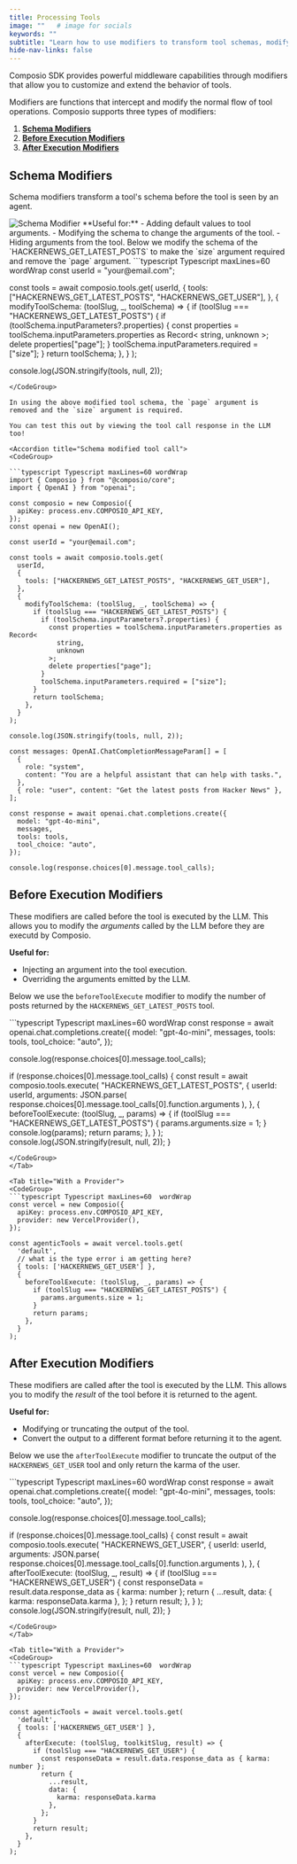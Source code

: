 ```yaml
---
title: Processing Tools
image: ""   # image for socials
keywords: ""
subtitle: "Learn how to use modifiers to transform tool schemas, modify inputs before execution, and transform outputs after execution."
hide-nav-links: false
---
```

Composio SDK provides powerful middleware capabilities through modifiers that allow you to customize and extend the behavior of tools.

Modifiers are functions that intercept and modify the normal flow of tool operations. Composio supports three types of modifiers:

1. **[Schema Modifiers](#schema-modifiers)** 
2. **[Before Execution Modifiers](#before-execution-modifiers)**
3. **[After Execution Modifiers](#after-execution-modifiers)**

## Schema Modifiers
Schema modifiers transform a tool's schema before the tool is seen by an agent.

<Frame>
    <img src="../../../assets/images/schema-modifier.png" alt="Schema Modifier" />
</Frame>
**Useful for:**
- Adding default values to tool arguments.
- Modifying the schema to change the arguments of the tool.
- Hiding arguments from the tool.

<Note>
Below we modify the schema of the `HACKERNEWS_GET_LATEST_POSTS` to make the `size` argument required and remove the `page` argument.
</Note>

<CodeGroup>
```typescript Typescript maxLines=60 wordWrap
const userId = "your@email.com";

const tools = await composio.tools.get(
  userId,
  {
    tools: ["HACKERNEWS_GET_LATEST_POSTS", "HACKERNEWS_GET_USER"],
  },
  {
    modifyToolSchema: (toolSlug, _, toolSchema) => {
      if (toolSlug === "HACKERNEWS_GET_LATEST_POSTS") {
        if (toolSchema.inputParameters?.properties) {
          const properties = toolSchema.inputParameters.properties as Record<
            string,
            unknown
          >;
          delete properties["page"];
        }
        toolSchema.inputParameters.required = ["size"];
      }
      return toolSchema;
    },
  }
);

console.log(JSON.stringify(tools, null, 2));
```
</CodeGroup>

In using the above modified tool schema, the `page` argument is removed and the `size` argument is required.

You can test this out by viewing the tool call response in the LLM too! 

<Accordion title="Schema modified tool call">
<CodeGroup>

```typescript Typescript maxLines=60 wordWrap
import { Composio } from "@composio/core";
import { OpenAI } from "openai";

const composio = new Composio({
  apiKey: process.env.COMPOSIO_API_KEY,
});
const openai = new OpenAI();

const userId = "your@email.com";

const tools = await composio.tools.get(
  userId,
  {
    tools: ["HACKERNEWS_GET_LATEST_POSTS", "HACKERNEWS_GET_USER"],
  },
  {
    modifyToolSchema: (toolSlug, _, toolSchema) => {
      if (toolSlug === "HACKERNEWS_GET_LATEST_POSTS") {
        if (toolSchema.inputParameters?.properties) {
          const properties = toolSchema.inputParameters.properties as Record<
            string,
            unknown
          >;
          delete properties["page"];
        }
        toolSchema.inputParameters.required = ["size"];
      }
      return toolSchema;
    },
  }
);

console.log(JSON.stringify(tools, null, 2));

const messages: OpenAI.ChatCompletionMessageParam[] = [
  {
    role: "system",
    content: "You are a helpful assistant that can help with tasks.",
  },
  { role: "user", content: "Get the latest posts from Hacker News" },
];

const response = await openai.chat.completions.create({
  model: "gpt-4o-mini",
  messages,
  tools: tools,
  tool_choice: "auto",
});

console.log(response.choices[0].message.tool_calls);
```
</CodeGroup>
</Accordion>

## Before Execution Modifiers
These modifiers are called before the tool is executed by the LLM. This allows you to modify the *arguments* called by the LLM before they are executd by Composio.

**Useful for:**
- Injecting an argument into the tool execution.
- Overriding the arguments emitted by the LLM.

<Note>Below we use the `beforeToolExecute` modifier to modify the number of posts returned by the `HACKERNEWS_GET_LATEST_POSTS` tool.</Note>

<Tabs>
<Tab title="Without a Provider">
<CodeGroup>
```typescript Typescript maxLines=60  wordWrap
const response = await openai.chat.completions.create({
  model: "gpt-4o-mini",
  messages,
  tools: tools,
  tool_choice: "auto",
});

console.log(response.choices[0].message.tool_calls);

if (response.choices[0].message.tool_calls) {
  const result = await composio.tools.execute(
    "HACKERNEWS_GET_LATEST_POSTS",
    {
      userId: userId,
      arguments: JSON.parse(
        response.choices[0].message.tool_calls[0].function.arguments
      ),
    },
    {
      beforeToolExecute: (toolSlug, _, params) => {
        if (toolSlug === "HACKERNEWS_GET_LATEST_POSTS") {
          params.arguments.size = 1;
        }
        console.log(params);
        return params;
      },
    }
  );
  console.log(JSON.stringify(result, null, 2));
}
```
</CodeGroup>
</Tab>

<Tab title="With a Provider">
<CodeGroup>
```typescript Typescript maxLines=60  wordWrap
const vercel = new Composio({
  apiKey: process.env.COMPOSIO_API_KEY,
  provider: new VercelProvider(),
});

const agenticTools = await vercel.tools.get(
  'default',
  // what is the type error i am getting here?
  { tools: ['HACKERNEWS_GET_USER'] },
  {
    beforeToolExecute: (toolSlug, _, params) => {
      if (toolSlug === "HACKERNEWS_GET_LATEST_POSTS") {
        params.arguments.size = 1;
      }
      return params;
    },
  }
);
```
</CodeGroup>
</Tab>
</Tabs>


## After Execution Modifiers
These modifiers are called after the tool is executed by the LLM. This allows you to modify the *result* of the tool before it is returned to the agent.

**Useful for:**
- Modifying or truncating the output of the tool.
- Convert the output to a different format before returning it to the agent.

<Note>Below we use the `afterToolExecute` modifier to truncate the output of the `HACKERNEWS_GET_USER` tool and only return the karma of the user.</Note>

<Tabs>
<Tab title="Without a Provider">
<CodeGroup>
```typescript Typescript maxLines=60  wordWrap
const response = await openai.chat.completions.create({
  model: "gpt-4o-mini",
  messages,
  tools: tools,
  tool_choice: "auto",
});

console.log(response.choices[0].message.tool_calls);

if (response.choices[0].message.tool_calls) {
  const result = await composio.tools.execute(
    "HACKERNEWS_GET_USER",
    {
      userId: userId,
      arguments: JSON.parse(
        response.choices[0].message.tool_calls[0].function.arguments
      ),
    },
    {
      afterToolExecute: (toolSlug, _, result) => {
        if (toolSlug === "HACKERNEWS_GET_USER") {
          const responseData = result.data.response_data as { karma: number };
          return {
            ...result,
            data: {
              karma: responseData.karma
            },
          };
        }
        return result;
      },
    }
  );
  console.log(JSON.stringify(result, null, 2));
}
```
</CodeGroup>
</Tab>

<Tab title="With a Provider">
<CodeGroup>
```typescript Typescript maxLines=60  wordWrap
const vercel = new Composio({
  apiKey: process.env.COMPOSIO_API_KEY,
  provider: new VercelProvider(),
});

const agenticTools = await vercel.tools.get(
  'default',
  { tools: ['HACKERNEWS_GET_USER'] },
  {
    afterExecute: (toolSlug, toolkitSlug, result) => {
      if (toolSlug === "HACKERNEWS_GET_USER") {
        const responseData = result.data.response_data as { karma: number };
        return {
          ...result,
          data: {
            karma: responseData.karma
          },
        };
      }
      return result;
    },
  }
);
```
</CodeGroup>
</Tab>
</Tabs>